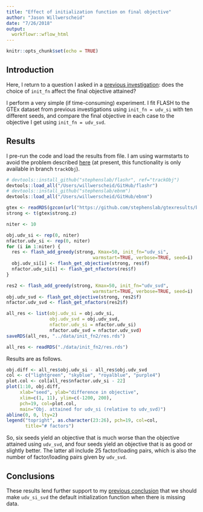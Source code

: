 ```yaml
---
title: "Effect of initialization function on final objective"
author: "Jason Willwerscheid"
date: "7/26/2018"
output:
  workflowr::wflow_html
---
```


```r
knitr::opts_chunk$set(echo = TRUE)
```

## Introduction

Here, I return to a question I asked in a [previous investigation](init_fn.html): does the choice of `init_fn` affect the final objective attained?

I perform a very simple (if time-consuming) experiment. I fit FLASH to the GTEx dataset from  previous investigations using `init_fn = udv_si` with ten different seeds, and compare the final objective in each case to the objective I get using `init_fn = udv_svd`.

## Results

I pre-run the code and load the results from file. I am using warmstarts to avoid the problem described [here](warmstart.html) (at present, this functionality is only available in branch `trackObj`).

```r
# devtools::install_github("stephenslab/flashr", ref="trackObj")
devtools::load_all("/Users/willwerscheid/GitHub/flashr")
# devtools::install_github("stephenslab/ebnm")
devtools::load_all("/Users/willwerscheid/GitHub/ebnm")

gtex <- readRDS(gzcon(url("https://github.com/stephenslab/gtexresults/blob/master/data/MatrixEQTLSumStats.Portable.Z.rds?raw=TRUE")))
strong <- t(gtex$strong.z)

niter <- 10

obj.udv_si <- rep(0, niter)
nfactor.udv_si <- rep(0, niter)
for (i in 1:niter) {
  res <- flash_add_greedy(strong, Kmax=50, init_fn="udv_si",
                                warmstart=TRUE, verbose=TRUE, seed=i)
  obj.udv_si[i] <- flash_get_objective(strong, res$f)
  nfactor.udv_si[i] <- flash_get_nfactors(res$f)
}

res2 <- flash_add_greedy(strong, Kmax=50, init_fn="udv_svd",
                                warmstart=TRUE, verbose=TRUE, seed=i)
obj.udv_svd <- flash_get_objective(strong, res2$f)
nfactor.udv_svd <- flash_get_nfactors(res2$f)

all_res <- list(obj.udv_si = obj.udv_si,
                obj.udv_svd = obj.udv_svd,
                nfactor.udv_si = nfactor.udv_si)
                nfactor.udv_svd = nfactor.udv_svd)
saveRDS(all_res, "../data/init_fn2/res.rds")
```

```r
all_res <- readRDS("./data/init_fn2/res.rds")
```

Results are as follows.

```r
obj.diff <- all_res$obj.udv_si - all_res$obj.udv_svd
col <- c("lightgreen", "skyblue", "royalblue", "purple4")
plot.col <- col[all_res$nfactor.udv_si - 22]
plot(1:10, obj.diff, 
     xlab="seed", ylab="difference in objective", 
     xlim=c(1, 11), ylim=c(-1200, 200),
     pch=19, col=plot.col,
     main="Obj. attained for udv_si (relative to udv_svd)")
abline(0, 0, lty=2)
legend("topright", as.character(23:26), pch=19, col=col,
       title="# factors")
```

So, six seeds yield an objective that is much worse than the objective attained using `udv_svd`, and four seeds yield an objective that is as good or slightly better. The latter all include 25 factor/loading pairs, which is also the number of factor/loading pairs given by `udv_svd`.

## Conclusions

These results lend further support to my [previous conclusion](init_fn) that we should make `udv_si_svd` the default initialization function when there is missing data.
